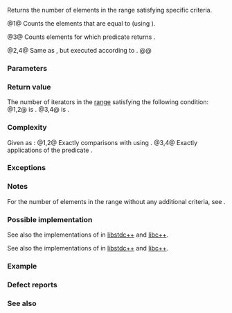 {{cpp/title|count|count_if}}
{{cpp/algorithm/navbar}}
{{dcl begin}}
{{dcl header|algorithm}}
{{dcl rev begin|num=1}}
{{dcla|anchor=1|constexpr=c++20|until=c++26|
template&lt; class InputIt, class T &gt;
typename std::iterator_traits&lt;InputIt&gt;::difference_type
    count( InputIt first, InputIt last, const T&amp; value );
}}
{{dcl|since=c++26|1=
template&lt; class InputIt, class T = typename std::iterator_traits
                                       &lt;InputIt&gt;::value_type &gt;
constexpr typename std::iterator_traits&lt;InputIt&gt;::difference_type
    count( InputIt first, InputIt last, const T&amp; value );
}}
{{dcl rev begin|num=2}}
{{dcl|since=c++17|until=c++26|
template&lt; class ExecutionPolicy, class ForwardIt, class T &gt;
typename std::iterator_traits&lt;ForwardIt&gt;::difference_type
    count( ExecutionPolicy&amp;&amp; policy,
           ForwardIt first, ForwardIt last, const T&amp; value );
}}
{{dcl|since=c++26|1=
template&lt; class ExecutionPolicy,
          class ForwardIt, class T = typename std::iterator_traits
                                         &lt;ForwardIt&gt;::value_type &gt;
typename std::iterator_traits&lt;ForwardIt&gt;::difference_type
    count( ExecutionPolicy&amp;&amp; policy,
           ForwardIt first, ForwardIt last, const T&amp; value );
}}
{{dcl rev end}}
{{dcla|num=3|constexpr=c++20|
template&lt; class InputIt, class UnaryPred &gt;
typename std::iterator_traits&lt;InputIt&gt;::difference_type
    count_if( InputIt first, InputIt last, UnaryPred p );
}}
{{dcl|num=4|since=c++17|
template&lt; class ExecutionPolicy, class ForwardIt, class UnaryPred &gt;
typename std::iterator_traits&lt;ForwardIt&gt;::difference_type
    count_if( ExecutionPolicy&amp;&amp; policy,
              ForwardIt first, ForwardIt last, UnaryPred p );
}}
{{dcl end}}

Returns the number of elements in the range {{range|first|last}} satisfying specific criteria.

@1@ Counts the elements that are equal to {{c|value}} (using {{c/core|1=operator==}}).

@3@ Counts elements for which predicate {{c|p}} returns {{c|true}}.

@2,4@ Same as {{v|1,3}}, but executed according to {{c|policy}}.
@@ {{cpp/algorithm/parallel overload precondition|plural=yes}}

===Parameters===
{{par begin}}
{{par|first, last|the range of elements to examine}}
{{par|value|the value to search for}}
{{par exec pol}}
{{par pred1|p|value=true|for the required elements|p1=InputIt}}
{{par hreq}}
{{par req named|InputIt|InputIterator}}
{{par req named|ForwardIt|ForwardIterator}}
{{par req named|UnaryPred|Predicate}}
{{par end}}

===Return value===
The number of iterators {{c|it}} in the [[cpp/iterator#Ranges|range]] {{range|first|last}} satisfying the following condition:
@1,2@ {{c|1=*it == value}} is {{c|true}}.
@3,4@ {{c|1=p(*it) != false}} is {{c|true}}.

===Complexity===
Given {{mathjax-or|\(\scriptsize N\)|N}} as {{c|std::distance(first, last)}}:
@1,2@ Exactly {{mathjax-or|\(\scriptsize N\)|N}} comparisons with {{c|value}} using {{c/core|1=operator==}}.
@3,4@ Exactly {{mathjax-or|\(\scriptsize N\)|N}} applications of the predicate {{c|p}}.

===Exceptions===
{{cpp/algorithm/parallel exceptions reporting behavior|singular=no}}

===Notes===
For the number of elements in the range {{range|first|last}} without any additional criteria, see {{lc|std::distance}}.

{{feature test macro|__cpp_lib_algorithm_default_value_type|value=202403|std=C++26|[[cpp/language/list initialization|List-initialization]] for algorithms {{vl|1,2}}}}

===Possible implementation===
See also the implementations of {{tt|count}} in [https://github.com/gcc-mirror/gcc/blob/d9375e490072d1aae73a93949aa158fcd2a27018/libstdc%2B%2B-v3/include/bits/stl_algo.h#L4056 libstdc++] and [https://github.com/llvm-mirror/libcxx/blob/a12cb9d211019d99b5875b6d8034617cbc24c2cc/include/algorithm#L1171 libc++].

See also the implementations of {{tt|count_if}} in [https://github.com/gcc-mirror/gcc/blob/d9375e490072d1aae73a93949aa158fcd2a27018/libstdc%2B%2B-v3/include/bits/stl_algo.h#L4079 libstdc++] and [https://github.com/llvm-mirror/libcxx/blob/a12cb9d211019d99b5875b6d8034617cbc24c2cc/include/algorithm#L1186 libc++].

{{eq impl
|title1=count|ver1=1|1=
template&lt;class InputIt, class T = typename std::iterator_traits&lt;InputIt&gt;::value_type&gt;
typename std::iterator_traits&lt;InputIt&gt;::difference_type
    count(InputIt first, InputIt last, const T&amp; value)
{
    typename std::iterator_traits&lt;InputIt&gt;::difference_type ret = 0;
    for (; first != last; ++first)
        if (*first == value)
            ++ret;
    return ret;
}
|title2=count_if|ver2=3|2=
template&lt;class InputIt, class UnaryPred&gt;
typename std::iterator_traits&lt;InputIt&gt;::difference_type
    count_if(InputIt first, InputIt last, UnaryPred p)
{
    typename std::iterator_traits&lt;InputIt&gt;::difference_type ret = 0;
    for (; first != last; ++first)
        if (p(*first))
            ++ret;
    return ret;
}
}}

===Example===
{{example
|code=
#include &lt;algorithm&gt;
#include &lt;array&gt;
#include &lt;cassert&gt;
#include &lt;complex&gt;
#include &lt;iostream&gt;
#include &lt;iterator&gt;

int main()
{
    constexpr std::array v{1, 2, 3, 4, 4, 3, 7, 8, 9, 10};
    std::cout &lt;&lt; "v: ";
    std::copy(v.cbegin(), v.cend(), std::ostream_iterator&lt;int&gt;(std::cout, " "));
    std::cout &lt;&lt; '\n';
    
    // Determine how many integers match a target value.
    for (const int target : {3, 4, 5})
    {
        const int num_items = std::count(v.cbegin(), v.cend(), target);
        std::cout &lt;&lt; "number: " &lt;&lt; target &lt;&lt; ", count: " &lt;&lt; num_items &lt;&lt; '\n';
    }
    
    // Use a lambda expression to count elements divisible by 4.
    int count_div4 = std::count_if(v.begin(), v.end(), [](int i) { return i % 4 == 0; });
    std::cout &lt;&lt; "numbers divisible by four: " &lt;&lt; count_div4 &lt;&lt; '\n';
    
    // A simplified version of `distance` with O(N) complexity:
    auto distance = [](auto first, auto last)
    {
        return std::count_if(first, last, [](auto) { return true; });
    };
    static_assert(distance(v.begin(), v.end()) == 10);

    std::array&lt;std::complex&lt;double&gt;, 3&gt; nums{&lt;!----&gt;{&lt;!----&gt;{4, 2}, {1, 3}, {4, 2}&lt;!----&gt;}&lt;!----&gt;};
    #ifdef __cpp_lib_algorithm_default_value_type
        // T gets deduced making list-initialization possible
        auto c = std::count(nums.cbegin(), nums.cend(), {4, 2});
    #else
        auto c = std::count(nums.cbegin(), nums.cend(), std::complex&lt;double&gt;{4, 2});
    #endif
    assert(c == 2);
}
|output=
v: 1 2 3 4 4 3 7 8 9 10
number: 3, count: 2
number: 4, count: 2
number: 5, count: 0
numbers divisible by four: 3
}}

===Defect reports===
{{dr list begin}}
{{dr list item|wg=lwg|dr=283|std=C++98|before={{tt|T}} was required to be {{named req|EqualityComparable}}, but&lt;br&gt;the value type of {{tt|InputIt}} is not always {{tt|T}}|after=removed the requirement}}
{{dr list end}}

===See also===
{{dsc begin}}
{{dsc inc|cpp/iterator/dsc distance}}
{{dsc inc|cpp/algorithm/ranges/dsc count}}
{{dsc end}}

{{langlinks|de|es|fr|it|ja|pt|ru|zh}}